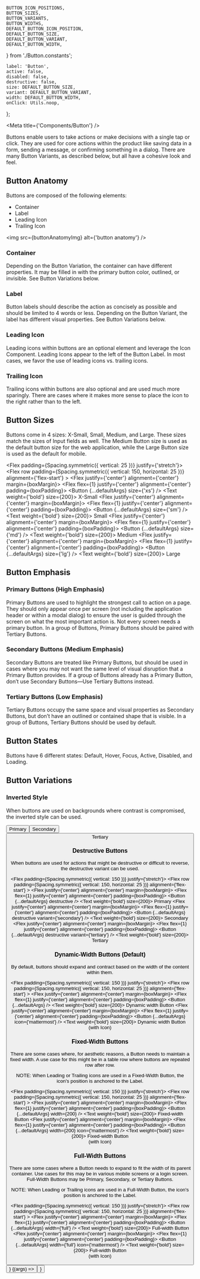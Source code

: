

    BUTTON_ICON_POSITIONS,
    BUTTON_SIZES,
    BUTTON_VARIANTS,
    BUTTON_WIDTHS,
    DEFAULT_BUTTON_ICON_POSITION,
    DEFAULT_BUTTON_SIZE,
    DEFAULT_BUTTON_VARIANT,
    DEFAULT_BUTTON_WIDTH,
} from './Button.constants';

    label: 'Button',
    active: false,
    disabled: false,
    destructive: false,
    size: DEFAULT_BUTTON_SIZE,
    variant: DEFAULT_BUTTON_VARIANT,
    width: DEFAULT_BUTTON_WIDTH,
    onClick: Utils.noop,
};


<Meta title={'Components/Button'} />

<Title>Buttons</Title>

<Subtitle>
    Buttons enable users to take actions or make decisions with a single tap or click. They are used
    for core actions within the product like saving data in a form, sending a message, or confirming
    something in a dialog. There are many Button Variants, as described below, but all have a
    cohesive look and feel.
</Subtitle>

## Button Anatomy

Buttons are composed of the following elements:

-   Container
-   Label
-   Leading Icon
-   Trailing Icon

<img src={buttonAnatomyImg} alt={'button anatomy'} />

### Container

Depending on the Button Variation, the container can have different properties. It may be filled in with the primary
button color, outlined, or invisible. See Button Variations below.

### Label

Button labels should describe the action as concisely as possible and should be limited to 4 words or less. Depending on
the Button Variant, the label has different visual properties. See Button Variations below.

### Leading Icon

Leading icons within buttons are an optional element and leverage the Icon Component. Leading Icons appear to the left
of the Button Label. In most cases, we favor the use of leading icons vs. trailing icons.

### Trailing Icon

Trailing icons within buttons are also optional and are used much more sparingly. There are cases where it makes more
sense to place the icon to the right rather than to the left.

## Button Sizes

Buttons come in 4 sizes: X-Small, Small, Medium, and Large. These sizes match the sizes of Input fields as well. The
Medium Button size is used as the default button size for the web application, while the Large Button size is used
as the default for mobile.

<Flex padding={Spacing.symmetric({ vertical: 25 })} justify={'stretch'}>
    <Flex
        row
        padding={Spacing.symmetric({ vertical: 150, horizontal: 25 })}
        alignment={'flex-start'}
    >
        <Flex justify={'center'} alignment={'center'} margin={boxMargin}>
            <Shape backgroundColor={colors.neutral[100]} width={150} height={150}>
                <Flex flex={1} justify={'center'} alignment={'center'} padding={boxPadding}>
                    <Button {...defaultArgs} size={'xs'} />
                </Flex>
            </Shape>
            <Text weight={'bold'} size={200}>
                X-Small
            </Text>
        </Flex>
        <Flex justify={'center'} alignment={'center'} margin={boxMargin}>
            <Shape backgroundColor={colors.neutral[100]} width={150} height={150}>
                <Flex flex={1} justify={'center'} alignment={'center'} padding={boxPadding}>
                    <Button {...defaultArgs} size={'sm'} />
                </Flex>
            </Shape>
            <Text weight={'bold'} size={200}>
                Small
            </Text>
        </Flex>
        <Flex justify={'center'} alignment={'center'} margin={boxMargin}>
            <Shape backgroundColor={colors.neutral[100]} width={150} height={150}>
                <Flex flex={1} justify={'center'} alignment={'center'} padding={boxPadding}>
                    <Button {...defaultArgs} size={'md'} />
                </Flex>
            </Shape>
            <Text weight={'bold'} size={200}>
                Medium
            </Text>
        </Flex>
        <Flex justify={'center'} alignment={'center'} margin={boxMargin}>
            <Shape backgroundColor={colors.neutral[100]} width={150} height={150}>
                <Flex flex={1} justify={'center'} alignment={'center'} padding={boxPadding}>
                    <Button {...defaultArgs} size={'lg'} />
                </Flex>
            </Shape>
            <Text weight={'bold'} size={200}>
                Large
            </Text>
        </Flex>
    </Flex>
</Flex>

## Button Emphasis

### Primary Buttons (High Emphasis)

Primary Buttons are used to highlight the strongest call to action on a page. They should only appear once per screen
(not including the application header or within a modal dialog) to ensure the user is guided through the screen on what
the most important action is. Not every screen needs a primary button. In a group of Buttons, Primary Buttons should be
paired with Tertiary Buttons.

### Secondary Buttons (Medium Emphasis)

Secondary Buttons are treated like Primary Buttons, but should be used in cases where you may not want the same level of
visual disruption that a Primary Button provides. If a group of Buttons already has a Primary Button, don’t use
Secondary Buttons—Use Tertiary Buttons instead.

### Tertiary Buttons (Low Emphasis)

Tertiary Buttons occupy the same space and visual properties as Secondary Buttons, but don’t have an outlined or
contained shape that is visible. In a group of Buttons, Tertiary Buttons should be used by default.

## Button States

Buttons have 6 different states: Default, Hover, Focus, Active, Disabled, and Loading.

## Button Variations

### Inverted Style

When buttons are used on backgrounds where contrast is compromised, the inverted style can be used.

<ThemeProvider theme={darkTheme}>
    <Flex padding={Spacing.symmetric({ vertical: 150 })} justify={'stretch'}>
        <Flex
            row
            padding={Spacing.symmetric({ vertical: 150, horizontal: 25 })}
            alignment={'center'}
        >
            <Flex justify={'center'} alignment={'center'} margin={boxMargin}>
                <Shape backgroundColor={colors.blue[400]} width={150} height={150}>
                    <Flex flex={1} justify={'center'} alignment={'center'} padding={boxPadding}>
                        <Button {...defaultArgs} inverted />
                    </Flex>
                </Shape>
                <Text weight={'bold'} size={200}>
                    Primary
                </Text>
            </Flex>
            <Flex justify={'center'} alignment={'center'} margin={boxMargin}>
                <Shape backgroundColor={colors.blue[400]} width={150} height={150}>
                    <Flex flex={1} justify={'center'} alignment={'center'} padding={boxPadding}>
                        <Button {...defaultArgs} inverted variant={'secondary'} />
                    </Flex>
                </Shape>
                <Text weight={'bold'} size={200}>
                    Secondary
                </Text>
            </Flex>
            <Flex justify={'center'} alignment={'center'} margin={boxMargin}>
                <Shape backgroundColor={colors.blue[400]} width={150} height={150}>
                    <Flex flex={1} justify={'center'} alignment={'center'} padding={boxPadding}>
                        <Button {...defaultArgs} inverted variant={'tertiary'} />
                    </Flex>
                </Shape>
                <Text weight={'bold'} size={200}>
                    Tertiary
                </Text>
            </Flex>
        </Flex>
    </Flex>
</ThemeProvider>

### Destructive Buttons

When buttons are used for actions that might be destructive or difficult to reverse, the destructive variant can be used.

<Flex padding={Spacing.symmetric({ vertical: 150 })} justify={'stretch'}>
    <Flex
        row
        padding={Spacing.symmetric({ vertical: 150, horizontal: 25 })}
        alignment={'flex-start'}
    >
        <Flex justify={'center'} alignment={'center'} margin={boxMargin}>
            <Shape backgroundColor={colors.neutral[100]} width={150} height={150}>
                <Flex flex={1} justify={'center'} alignment={'center'} padding={boxPadding}>
                    <Button {...defaultArgs} destructive />
                </Flex>
            </Shape>
            <Text weight={'bold'} size={200}>
                Primary
            </Text>
        </Flex>
        <Flex justify={'center'} alignment={'center'} margin={boxMargin}>
            <Shape backgroundColor={colors.neutral[100]} width={150} height={150}>
                <Flex flex={1} justify={'center'} alignment={'center'} padding={boxPadding}>
                    <Button {...defaultArgs} destructive variant={'secondary'} />
                </Flex>
            </Shape>
            <Text weight={'bold'} size={200}>
                Secondary
            </Text>
        </Flex>
        <Flex justify={'center'} alignment={'center'} margin={boxMargin}>
            <Shape backgroundColor={colors.neutral[100]} width={150} height={150}>
                <Flex flex={1} justify={'center'} alignment={'center'} padding={boxPadding}>
                    <Button {...defaultArgs} destructive variant={'tertiary'} />
                </Flex>
            </Shape>
            <Text weight={'bold'} size={200}>
                Tertiary
            </Text>
        </Flex>
    </Flex>
</Flex>

### Dynamic-Width Buttons (Default)

By default, buttons should expand and contract based on the width of the content within them.

<Flex padding={Spacing.symmetric({ vertical: 150 })} justify={'stretch'}>
    <Flex
        row
        padding={Spacing.symmetric({ vertical: 150, horizontal: 25 })}
        alignment={'flex-start'}
    >
        <Flex justify={'center'} alignment={'center'} margin={boxMargin}>
            <Shape backgroundColor={colors.neutral[100]} width={350} height={150}>
                <Flex flex={1} justify={'center'} alignment={'center'} padding={boxPadding}>
                    <Button {...defaultArgs} />
                </Flex>
            </Shape>
            <Text weight={'bold'} size={200}>
                Dynamic width Button
            </Text>
        </Flex>
        <Flex justify={'center'} alignment={'center'} margin={boxMargin}>
            <Shape backgroundColor={colors.neutral[100]} width={350} height={150}>
                <Flex flex={1} justify={'center'} alignment={'center'} padding={boxPadding}>
                    <Button {...defaultArgs} icon={'mattermost'} />
                </Flex>
            </Shape>
            <Text weight={'bold'} size={200}>
                Dynamic width Button
                <br />
                (with Icon)
            </Text>
        </Flex>
    </Flex>
</Flex>

### Fixed-Width Buttons

There are some cases where, for aesthetic reasons, a Button needs to maintain a fixed width. A use case for this might
be in a table row where buttons are repeated row after row.

NOTE: When Leading or Trailing icons are used in a Fixed-Width Button, the icon's position is anchored to the Label.

<Flex padding={Spacing.symmetric({ vertical: 150 })} justify={'stretch'}>
    <Flex
        row
        padding={Spacing.symmetric({ vertical: 150, horizontal: 25 })}
        alignment={'flex-start'}
    >
        <Flex justify={'center'} alignment={'center'} margin={boxMargin}>
            <Shape backgroundColor={colors.neutral[100]} width={350} height={150}>
                <Flex flex={1} justify={'center'} alignment={'center'} padding={boxPadding}>
                    <Button {...defaultArgs} width={200} />
                </Flex>
            </Shape>
            <Text weight={'bold'} size={200}>
                Fixed-width Button
            </Text>
        </Flex>
        <Flex justify={'center'} alignment={'center'} margin={boxMargin}>
            <Shape backgroundColor={colors.neutral[100]} width={350} height={150}>
                <Flex flex={1} justify={'center'} alignment={'center'} padding={boxPadding}>
                    <Button {...defaultArgs} width={200} icon={'mattermost'} />
                </Flex>
            </Shape>
            <Text weight={'bold'} size={200}>
                Fixed-width Button
                <br />
                (with Icon)
            </Text>
        </Flex>
    </Flex>
</Flex>

### Full-Width Buttons

There are some cases where a Button needs to expand to fit the width of its parent container. Use cases for this may be
in various mobile screens or a login screen. Full-Width Buttons may be Primary, Secondary, or Tertiary Buttons.

NOTE: When Leading or Trailing icons are used in a Full-Width Button, the icon's position is anchored to the Label.

<Flex padding={Spacing.symmetric({ vertical: 150 })} justify={'stretch'}>
    <Flex
        row
        padding={Spacing.symmetric({ vertical: 150, horizontal: 25 })}
        alignment={'flex-start'}
    >
        <Flex justify={'center'} alignment={'center'} margin={boxMargin}>
            <Shape backgroundColor={colors.neutral[100]} width={350} height={150}>
                <Flex flex={1} justify={'center'} alignment={'center'} padding={boxPadding}>
                    <Button {...defaultArgs} width={'full'} />
                </Flex>
            </Shape>
            <Text weight={'bold'} size={200}>
                Full-width Button
            </Text>
        </Flex>
        <Flex justify={'center'} alignment={'center'} margin={boxMargin}>
            <Shape backgroundColor={colors.neutral[100]} width={350} height={150}>
                <Flex flex={1} justify={'center'} alignment={'center'} padding={boxPadding}>
                    <Button {...defaultArgs} width={'full'} icon={'mattermost'} />
                </Flex>
            </Shape>
            <Text weight={'bold'} size={200}>
                Full-width Button
                <br />
                (with Icon)
            </Text>
        </Flex>
    </Flex>
</Flex>

<ArgsTable of={Button} />

<Canvas hidden>
    <Story
        name="Default"
        args={{
            label: 'normal button',
            active: false,
            disabled: false,
            destructive: false,
            size: DEFAULT_BUTTON_SIZE,
            variant: DEFAULT_BUTTON_VARIANT,
            width: DEFAULT_BUTTON_WIDTH,
            icon: null,
            iconPosition: null,
        }}
        argTypes={{
            size: { options: BUTTON_SIZES, control: { type: 'select' } },
            variant: { options: BUTTON_VARIANTS, control: { type: 'select' } },
            width: { options: [...BUTTON_WIDTHS, 100, 200, 300, 400], control: { type: 'select' } },
            icon: { table: { disable: true } },
            iconPosition: { table: { disable: true } },
            className: { table: { disable: true } },
            onClick: { action: 'clicked' },
        }}
    >
        {(args) => <Button {...args} />}
    </Story>
    <Story
        name="Button with icon"
        args={{
            label: 'button with icon',
            active: false,
            disabled: false,
            destructive: false,
            size: DEFAULT_BUTTON_SIZE,
            variant: DEFAULT_BUTTON_VARIANT,
            width: DEFAULT_BUTTON_WIDTH,
            icon: DEFAULT_ICON_GLYPH,
            iconPosition: DEFAULT_BUTTON_ICON_POSITION,
        }}
        argTypes={{
            size: { options: BUTTON_SIZES, control: { type: 'select' } },
            variant: { options: BUTTON_VARIANTS, control: { type: 'select' } },
            width: { options: [...BUTTON_WIDTHS, 100, 200, 300, 400], control: { type: 'select' } },
            icon: { options: ICON_GLYPHS, control: { type: 'select' } },
            iconPosition: { options: BUTTON_ICON_POSITIONS, control: { type: 'select' } },
            className: { table: { disable: true } },
            onClick: { action: 'clicked' },
        }}
    >
        {(args) => <Button {...args} />}
    </Story>
</Canvas>
